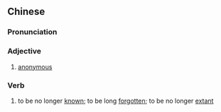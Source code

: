 ==Chinese==
{{zh-forms}}

===Pronunciation===
{{zh-pron
|m=yìmíng
|c=jat6 ming4,dit6 ming4
|c_note=dit6 ming4 - common variant
|cat=a,v
}}

===Adjective===
{{zh-adj}}

# [[anonymous]]

===Verb===
{{zh-verb}}

# {{qualifier|of a person's name}} to be no longer [[known]]; to be long [[forgotten]]; to be no longer [[extant]]